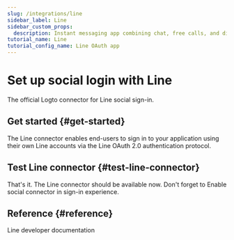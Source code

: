 ```yaml
---
slug: /integrations/line
sidebar_label: Line
sidebar_custom_props:
  description: Instant messaging app combining chat, free calls, and digital payments.
tutorial_name: Line
tutorial_config_name: Line OAuth app
---
```




# Set up social login with Line

The official Logto connector for Line social sign-in.

<GuideTip />

## Get started \{#get-started}

The Line connector enables end-users to sign in to your application using their own Line accounts via the Line OAuth 2.0 authentication protocol.

<Integration />

## Test Line connector \{#test-line-connector}

That's it. The Line connector should be available now. Don't forget to <MainSiteUrl href="/connectors/social-connectors#enable-social-sign-in">Enable social connector in sign-in experience</MainSiteUrl>.

## Reference \{#reference}

<Url href="https://developers.line.biz/en/docs/line-login/overview/">
  Line developer documentation
</Url>

